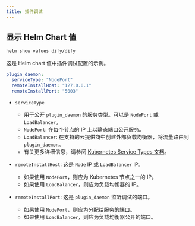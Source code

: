 ```yaml
---
title: 插件调试
---
```


## 显示 Helm Chart 值

```bash
helm show values dify/dify
```

这是 Helm chart 值中插件调试配置的示例。

```yaml
plugin_daemon:
  serviceType: "NodePort"
  remoteInstallHost: "127.0.0.1"
  remoteInstallPort: "5003"
```

- `serviceType`
  - 用于公开 `plugin_daemon` 的服务类型。可以是 `NodePort` 或 `LoadBalancer`。
  - `NodePort`: 在每个节点的 IP 上以静态端口公开服务。
  - `LoadBalancer`: 在支持的云提供商中创建外部负载均衡器，将流量路由到 `plugin_daemon`。
  - 有关更多详细信息，请参阅 [Kubernetes Service Types 文档](https://kubernetes.io/docs/concepts/services-networking/service/#publishing-services-service-types)。

- `remoteInstallHost`: 这是 `Node` IP 或 `LoadBalancer` IP。
  - 如果使用 `NodePort`，则应为 Kubernetes 节点之一的 IP。
  - 如果使用 `LoadBalancer`，则应为负载均衡器的 IP。

- `remoteInstallPort`: 这是 `plugin_daemon` 监听调试的端口。
  - 如果使用 `NodePort`，则应为分配给服务的端口。
  - 如果使用 `LoadBalancer`，则应为负载均衡器公开的端口。
